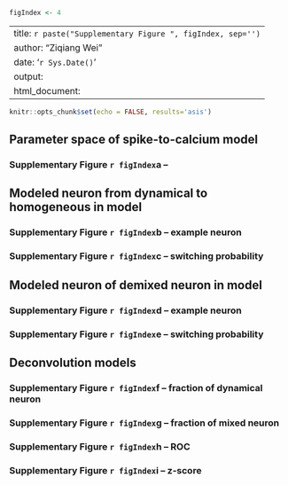 ```r
figIndex <- 4
```

---
title: `r paste("Supplementary Figure ", figIndex, sep='')`
author: "Ziqiang Wei"
date: '`r Sys.Date()`'
output:
  html_document:
---

```r
knitr::opts_chunk$set(echo = FALSE, results='asis')
```

## Parameter space of spike-to-calcium model

### Supplementary Figure `r figIndex`a -- 


## Modeled neuron from dynamical to homogeneous in model

### Supplementary Figure `r figIndex`b -- example neuron

### Supplementary Figure `r figIndex`c -- switching probability


## Modeled neuron of demixed neuron in model

### Supplementary Figure `r figIndex`d -- example neuron

### Supplementary Figure `r figIndex`e -- switching probability

## Deconvolution models

### Supplementary Figure `r figIndex`f -- fraction of dynamical neuron

### Supplementary Figure `r figIndex`g -- fraction of mixed neuron

### Supplementary Figure `r figIndex`h -- ROC

### Supplementary Figure `r figIndex`i -- z-score


